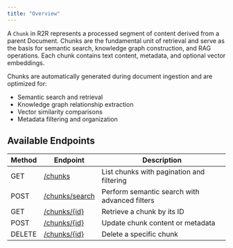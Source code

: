 ```yaml
---
title: "Overview"
---
```


A `Chunk` in R2R represents a processed segment of content derived from a parent Document. Chunks are the fundamental unit of retrieval and serve as the basis for semantic search, knowledge graph construction, and RAG operations. Each chunk contains text content, metadata, and optional vector embeddings.

Chunks are automatically generated during document ingestion and are optimized for:

* Semantic search and retrieval
* Knowledge graph relationship extraction
* Vector similarity comparisons
* Metadata filtering and organization

## Available Endpoints

| Method | Endpoint                               | Description                                   |
| ------ | -------------------------------------- | --------------------------------------------- |
| GET    | [/chunks](/reference/list-chunks)           | List chunks with pagination and filtering     |
| POST   | [/chunks/search](/reference/search-chunks)  | Perform semantic search with advanced filters |
| GET    | [/chunks/\{id}](/reference/get-chunk-by-id) | Retrieve a chunk by its ID                    |
| POST   | [/chunks/\{id}](/reference/update-chunk)    | Update chunk content or metadata              |
| DELETE | [/chunks/\{id}](/reference/delete-chunk)    | Delete a specific chunk                       |
